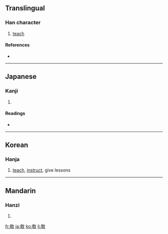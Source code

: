 {{also|教}}
==Translingual==

===Han character===
{{Han char|rn=66|rad=攴|as=07|sn=11|four=|canj=大木人大 (KDOK)}}

# [[teach]]

====References====
* {{Han ref|kx=0470.380|dkj=13212|dj=0821.200|hdz=21463.040|uh=654E|ud=25934}}

----

==Japanese==

===Kanji===
{{ja-kanji|grade=|rs=攴07}}

# {{defn|Japanese}}

====Readings====
* {{ja-readings|on=[[きょう]] (kyō), [[こう]] (kō)|kun=[[おしえる]] (oshieru), [[おしえ]] (oshie)}}

----

==Korean==

===Hanja===
{{ko-hanja|hangeul=교|rv=gyo|mr=kyo|y=kyo|eumhun=가르치다|ehrv=gareuchida|ehmr=karŭch'ida|ehy=karuchita}}

# [[teach]], [[instruct]], give lessons

----

==Mandarin==

===Hanzi===
{{cmn-hanzi|pin=[[jiào]] ([[jiao4]])|wg=chiao<sup>4</sup>}}

# {{defn|Mandarin}}

[[fr:敎]]
[[ja:敎]]
[[ko:敎]]
[[li:敎]]